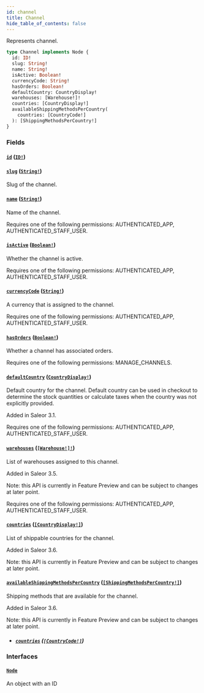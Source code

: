 ```yaml
---
id: channel
title: Channel
hide_table_of_contents: false
---
```


Represents channel.

```graphql
type Channel implements Node {
  id: ID!
  slug: String!
  name: String!
  isActive: Boolean!
  currencyCode: String!
  hasOrders: Boolean!
  defaultCountry: CountryDisplay!
  warehouses: [Warehouse!]!
  countries: [CountryDisplay!]
  availableShippingMethodsPerCountry(
    countries: [CountryCode!]
  ): [ShippingMethodsPerCountry!]
}
```

### Fields

#### [`id`](#) ([`ID!`](../../../developer/api-reference/scalars/id))

#### [`slug`](#) ([`String!`](../../../developer/api-reference/scalars/string))

Slug of the channel.

#### [`name`](#) ([`String!`](../../../developer/api-reference/scalars/string))

Name of the channel.

Requires one of the following permissions: AUTHENTICATED_APP, AUTHENTICATED_STAFF_USER.

#### [`isActive`](#) ([`Boolean!`](../../../developer/api-reference/scalars/boolean))

Whether the channel is active.

Requires one of the following permissions: AUTHENTICATED_APP, AUTHENTICATED_STAFF_USER.

#### [`currencyCode`](#) ([`String!`](../../../developer/api-reference/scalars/string))

A currency that is assigned to the channel.

Requires one of the following permissions: AUTHENTICATED_APP, AUTHENTICATED_STAFF_USER.

#### [`hasOrders`](#) ([`Boolean!`](../../../developer/api-reference/scalars/boolean))

Whether a channel has associated orders.

Requires one of the following permissions: MANAGE_CHANNELS.

#### [`defaultCountry`](#) ([`CountryDisplay!`](../../../developer/api-reference/objects/country-display))

Default country for the channel. Default country can be used in checkout to determine the stock quantities or calculate taxes when the country was not explicitly provided.

Added in Saleor 3.1.

Requires one of the following permissions: AUTHENTICATED_APP, AUTHENTICATED_STAFF_USER.

#### [`warehouses`](#) ([`[Warehouse!]!`](../../../developer/api-reference/objects/warehouse))

List of warehouses assigned to this channel.

Added in Saleor 3.5.

Note: this API is currently in Feature Preview and can be subject to changes at later point.

Requires one of the following permissions: AUTHENTICATED_APP, AUTHENTICATED_STAFF_USER.

#### [`countries`](#) ([`[CountryDisplay!]`](../../../developer/api-reference/objects/country-display))

List of shippable countries for the channel.

Added in Saleor 3.6.

Note: this API is currently in Feature Preview and can be subject to changes at later point.

#### [`availableShippingMethodsPerCountry`](#) ([`[ShippingMethodsPerCountry!]`](../../../developer/api-reference/objects/shipping-methods-per-country))

Shipping methods that are available for the channel.

Added in Saleor 3.6.

Note: this API is currently in Feature Preview and can be subject to changes at later point.

- ##### [`countries`](#) ([`[CountryCode!]`](../../../developer/api-reference/enums/country-code))

### Interfaces

#### [`Node`](../../../developer/api-reference/interfaces/node)

An object with an ID
